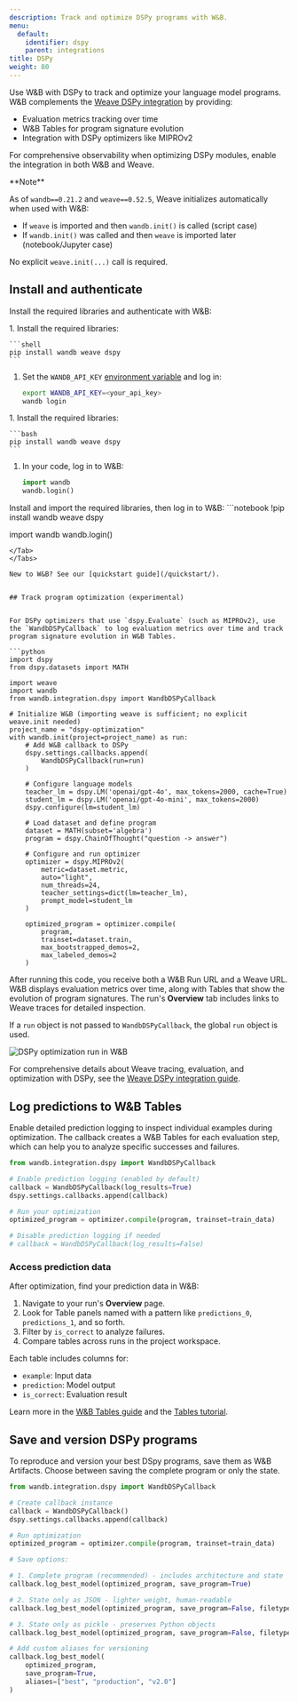 ```yaml
---
description: Track and optimize DSPy programs with W&B.
menu:
  default:
    identifier: dspy
    parent: integrations
title: DSPy
weight: 80
---
```



Use W&B with DSPy to track and optimize your language model programs. W&B complements the [Weave DSPy integration](https://weave-docs.wandb.ai/guides/integrations/dspy) by providing:

- Evaluation metrics tracking over time
- W&B Tables for program signature evolution
- Integration with DSPy optimizers like MIPROv2

For comprehensive observability when optimizing DSPy modules, enable the integration in both W&B and Weave.

<Info>
**Note**

As of `wandb==0.21.2` and `weave==0.52.5`, Weave initializes automatically when used with W&B:

- If `weave` is imported and then `wandb.init()` is called (script case)
- If `wandb.init()` was called and then `weave` is imported later (notebook/Jupyter case)

No explicit `weave.init(...)` call is required.
</Info>

## Install and authenticate

Install the required libraries and authenticate with W&B:

<Tabs>
<Tab title="Command Line">
1. Install the required libraries:

    ```shell
    pip install wandb weave dspy
    ```

1. Set the `WANDB_API_KEY` [environment variable](/models/track/environment-variables/) and log in:

    ```bash
    export WANDB_API_KEY=<your_api_key>
    wandb login
    ```
</Tab>
<Tab title="Python">
1. Install the required libraries:

    ```bash
    pip install wandb weave dspy
    ```
1. In your code, log in to W&B:

    ```python
    import wandb
    wandb.login()
    ```
</Tab>
<Tab title="Notebook">
Install and import the required libraries, then log in to W&B:
```notebook
!pip install wandb weave dspy

import wandb
wandb.login()
```
</Tab>
</Tabs>

New to W&B? See our [quickstart guide](/quickstart/).


## Track program optimization (experimental)


For DSPy optimizers that use `dspy.Evaluate` (such as MIPROv2), use the `WandbDSPyCallback` to log evaluation metrics over time and track program signature evolution in W&B Tables.

```python
import dspy
from dspy.datasets import MATH

import weave
import wandb
from wandb.integration.dspy import WandbDSPyCallback

# Initialize W&B (importing weave is sufficient; no explicit weave.init needed)
project_name = "dspy-optimization"
with wandb.init(project=project_name) as run:
    # Add W&B callback to DSPy
    dspy.settings.callbacks.append(
        WandbDSPyCallback(run=run)
    )

    # Configure language models
    teacher_lm = dspy.LM('openai/gpt-4o', max_tokens=2000, cache=True)
    student_lm = dspy.LM('openai/gpt-4o-mini', max_tokens=2000)
    dspy.configure(lm=student_lm)

    # Load dataset and define program
    dataset = MATH(subset='algebra')
    program = dspy.ChainOfThought("question -> answer")

    # Configure and run optimizer
    optimizer = dspy.MIPROv2(
        metric=dataset.metric,
        auto="light",
        num_threads=24,
        teacher_settings=dict(lm=teacher_lm),
        prompt_model=student_lm
    )

    optimized_program = optimizer.compile(
        program,
        trainset=dataset.train,
        max_bootstrapped_demos=2,
        max_labeled_demos=2
    )
```

After running this code, you receive both a W&B Run URL and a Weave URL. W&B displays evaluation metrics over time, along with Tables that show the evolution of program signatures. The run's **Overview** tab includes links to Weave traces for detailed inspection.

If a `run` object is not passed to `WandbDSPyCallback`, the global `run` object is used.

<Frame>
    <img src="/images/integrations/dspy_run_page.png" alt="DSPy optimization run in W&B"  />
</Frame>

For comprehensive details about Weave tracing, evaluation, and optimization with DSPy, see the [Weave DSPy integration guide](https://weave-docs.wandb.ai/guides/integrations/dspy).

## Log predictions to W&B Tables

Enable detailed prediction logging to inspect individual examples during optimization. The callback creates a W&B Tables for each evaluation step, which can help you to analyze specific successes and failures.

```python
from wandb.integration.dspy import WandbDSPyCallback

# Enable prediction logging (enabled by default)
callback = WandbDSPyCallback(log_results=True)
dspy.settings.callbacks.append(callback)

# Run your optimization
optimized_program = optimizer.compile(program, trainset=train_data)

# Disable prediction logging if needed
# callback = WandbDSPyCallback(log_results=False)
```

### Access prediction data

After optimization, find your prediction data in W&B:

1. Navigate to your run's **Overview** page.
2. Look for Table panels named with a pattern like `predictions_0`, `predictions_1`, and so forth.
3. Filter by `is_correct` to analyze failures.
4. Compare tables across runs in the project workspace.

Each table includes columns for:
- `example`: Input data
- `prediction`: Model output
- `is_correct`: Evaluation result

Learn more in the [W&B Tables guide](/models/tables/visualize-tables/) and the [Tables tutorial](../../tutorials/tables).

## Save and version DSPy programs

To reproduce and version your best DSpy programs, save them as W&B Artifacts. Choose between saving the complete program or only the state.

```python
from wandb.integration.dspy import WandbDSPyCallback

# Create callback instance
callback = WandbDSPyCallback()
dspy.settings.callbacks.append(callback)

# Run optimization
optimized_program = optimizer.compile(program, trainset=train_data)

# Save options:

# 1. Complete program (recommended) - includes architecture and state
callback.log_best_model(optimized_program, save_program=True)

# 2. State only as JSON - lighter weight, human-readable
callback.log_best_model(optimized_program, save_program=False, filetype="json")

# 3. State only as pickle - preserves Python objects
callback.log_best_model(optimized_program, save_program=False, filetype="pkl")

# Add custom aliases for versioning
callback.log_best_model(
    optimized_program,
    save_program=True,
    aliases=["best", "production", "v2.0"]
)
```
